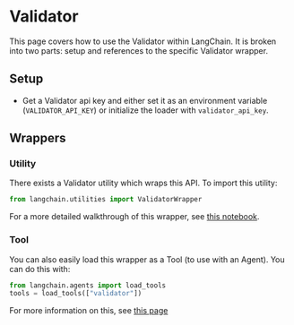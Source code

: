 # Validator

This page covers how to use the Validator within LangChain.
It is broken into two parts: setup and references to the specific Validator wrapper.

## Setup
- Get a Validator api key and either set it as an environment variable (`VALIDATOR_API_KEY`)
or initialize the loader with `validator_api_key`.

## Wrappers

### Utility

There exists a Validator utility which wraps this API. To import this utility:

```python
from langchain.utilities import ValidatorWrapper
```

For a more detailed walkthrough of this wrapper, see [this notebook](/docs/integrations/tools/validator.html).

### Tool

You can also easily load this wrapper as a Tool (to use with an Agent).
You can do this with:
```python
from langchain.agents import load_tools
tools = load_tools(["validator"])
```

For more information on this, see [this page](/docs/modules/agents/tools)
